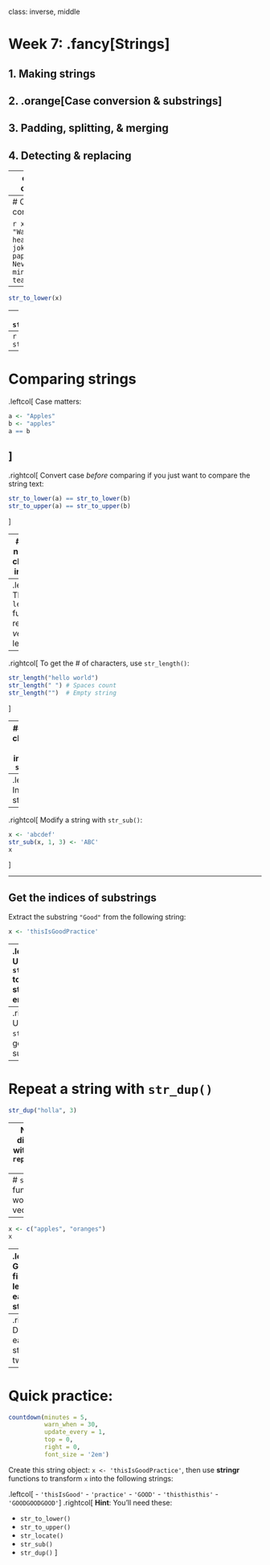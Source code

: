 
class: inverse, middle

# Week 7: .fancy[Strings]

## 1. Making strings
## 2. .orange[Case conversion & substrings]
## 3. Padding, splitting, & merging
## 4. Detecting & replacing

---
class: center

## Case conversion & substrings
|Function         |  Description                            |
|:----------------|:----------------------------------------|
|`str_to_lower()` | converts string to lower case           |
|`str_to_upper()` | converts string to upper case           |
|`str_to_title()` | converts string to title case           |
|`str_length()`   | number of characters                    |
|`str_sub()`      | extracts substrings                     |
|`str_locate()`   | returns indices of substrings           |
|`str_dup()`      | duplicates characters                   |

---
# Case conversion

```r
x <- "Want to hear a joke about paper? Never mind, it's tearable."
```
--
```r
str_to_lower(x)
```
--
```r
str_to_upper(x)
```
--
```r
str_to_title(x)
```

---
# Comparing strings

.leftcol[
Case matters:
```r
a <- "Apples"
b <- "apples"
a == b
```
]
--
.rightcol[
Convert case _before_ comparing if you just want to compare the string text:
```r
str_to_lower(a) == str_to_lower(b)
str_to_upper(a) == str_to_upper(b)
```
]

---
# Get the number of characters in a string

--
.leftcol[
The `length()` function returns the _vector_ length:
```r
length("hello world")
```
]
--
.rightcol[
To get the # of characters, use `str_length()`:
```r
str_length("hello world")
str_length(" ") # Spaces count
str_length("")  # Empty string
```
]

---
## Access characters by their index with `str_sub()`

--
.leftcol[
Indices start at 1:
```r
str_sub("Apple", 1, 3)
```
Negative numbers count backwards from end:
```r
str_sub("Apple", -3, -1)
```
]
--
.rightcol[
Modify a string with `str_sub()`:
```r
x <- 'abcdef'
str_sub(x, 1, 3) <- 'ABC'
x
```
]

---

## Get the indices of substrings

Extract the substring `"Good"` from the following string:
```r
x <- 'thisIsGoodPractice'
```
--
.leftcol[
**1)**: Use `str_locate()` to get the **start** and **end** indices:
```r
indices <- str_locate(x, 'Good')
indices
```
]
--
.rightcol[
**2)**: Use `str_sub()` to get the substring:
```r
str_sub(x, indices[1], indices[2])
```
]

---
# Repeat a string with `str_dup()`

```r
str_dup("holla", 3)
```
--
Note the difference with `rep()`:
```r
rep("holla", 3)
```

---
# `stringr` functions work on vectors

--
```r
x <- c("apples", "oranges")
x
```
--
.leftcol[
Get the first 3 letters in each string:
```r
str_sub(x, 1, 3)
```
]
--
.rightcol[
Duplicate each string twice
```r
str_dup(x, 2)
```
]

---
# Quick practice:

```r
countdown(minutes = 5,
          warn_when = 30,
          update_every = 1,
          top = 0,
          right = 0,
          font_size = '2em')
```

Create this string object: `x <- 'thisIsGoodPractice'`, then use **stringr** functions to transform `x` into the following strings:

.leftcol[
- `'thisIsGood'`
- `'practice'`
- `'GOOD'`
- `'thisthisthis'`
- `'GOODGOODGOOD'`
]
.rightcol[
**Hint**: You'll need these:

- `str_to_lower()`
- `str_to_upper()`
- `str_locate()`
- `str_sub()`
- `str_dup()`
]
